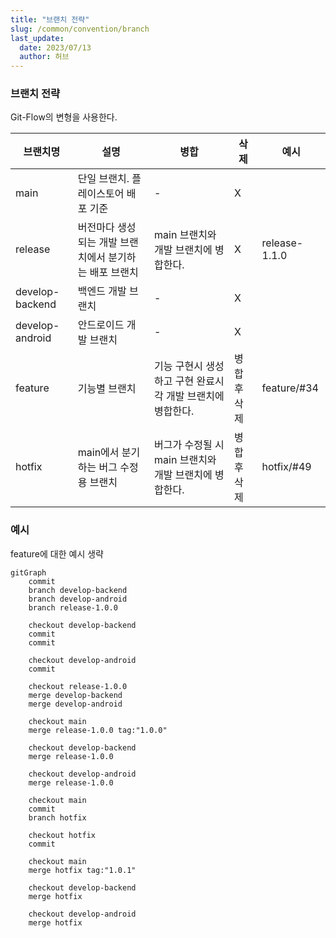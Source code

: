 ```yaml
---
title: "브랜치 전략"
slug: /common/convention/branch
last_update:
  date: 2023/07/13
  author: 허브
---
```


### 브랜치 전략

Git-Flow의 변형을 사용한다.

| 브랜치명        | 설명                                                   | 병합                                                        | 삭제         | 예시          |
| --------------- | ------------------------------------------------------ | ----------------------------------------------------------- | ------------ | ------------- |
| main            | 단일 브랜치. 플레이스토어 배포 기준                    | -                                                           | X            |               |
| release         | 버전마다 생성되는 개발 브랜치에서 분기하는 배포 브랜치 | main 브랜치와 개발 브랜치에 병합한다.                       | X            | release-1.1.0 |
| develop-backend | 백엔드 개발 브랜치                                     | -                                                           | X            |               |
| develop-android | 안드로이드 개발 브랜치                                 | -                                                           | X            |               |
| feature         | 기능별 브랜치                                          | 기능 구현시 생성하고 구현 완료시 각 개발 브랜치에 병합한다. | 병합 후 삭제 | feature/#34   |
| hotfix          | main에서 분기하는 버그 수정용 브랜치                   | 버그가 수정될 시 main 브랜치와 개발 브랜치에 병합한다.      | 병합 후 삭제 | hotfix/#49    |

### 예시

feature에 대한 예시 생략

```mermaid
gitGraph
    commit
    branch develop-backend
    branch develop-android
    branch release-1.0.0

    checkout develop-backend
    commit
    commit

    checkout develop-android
    commit

    checkout release-1.0.0
    merge develop-backend
    merge develop-android

    checkout main
    merge release-1.0.0 tag:"1.0.0"

    checkout develop-backend
    merge release-1.0.0

    checkout develop-android
    merge release-1.0.0

    checkout main
    commit
    branch hotfix

    checkout hotfix
    commit

    checkout main
    merge hotfix tag:"1.0.1"

    checkout develop-backend
    merge hotfix

    checkout develop-android
    merge hotfix

```
